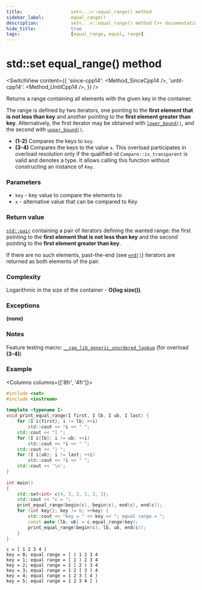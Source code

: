 ```yaml
---
title:					set<...>::equal_range() method
sidebar_label:			equal_range()
description:			set<...>::equal_range() method C++ documentation
hide_title:				true
tags:					[equal_range, equal, range]
---
```



<!----------------- Codes ---------------------->

<!-- equal_range() -->

# std::set equal_range() method
 
<SwitchView content={{
    'since-cpp14': <Method_SinceCpp14 />,
    'until-cpp14': <Method_UntilCpp14 />,
    }} />

Returns a range containing all elements with the given key in the container. 

The range is defined by two iterators, one pointing to the **first element that is not less than key** and another pointing to the **first element greater than key**.
Alternatively, the first iterator may be obtained with [`lower_bound()`](/docs/std/containers/sets/set/lower_bound), and the second with [`upper_bound()`](/docs/std/containers/sets/set/upper_bound).

 - **(1-2)** Compares the keys to `key`.
 - **(3-4)** Compares the keys to the value `x`.
    This overload participates in overload resolution only if the qualified-id `Compare::is_transparent` is valid and denotes a type.
    It allows calling this function without constructing an instance of `Key`.

### Parameters

 - `key` - key value to compare the elements to
 - `x` - alternative value that can be compared to Key

### Return value

[`std::pair`](#) containing a pair of iterators defining the wanted range: the first pointing to the **first element that is not less than key**
and the second pointing to the **first element greater than key**.

If there are no such elements, past-the-end (see [`end()`](/docs/std/containers/set/end)) iterators are returned as both elements of the pair.

### Complexity

Logarithmic in the size of the container - **O(log size())**.

### Exceptions

**(none)**

### Notes

Feature testing macro: [`__cpp_lib_generic_unordered_lookup`](#) (for overload **(3-4)**)

### Example

<Columns columns={['8fr', '4fr']}>
<div>

```cpp title='Main.cpp' showLineNumbers
#include <set>
#include <iostream>
 
template <typename I>
void print_equal_range(I first, I lb, I ub, I last) {
    for (I i{first}; i != lb; ++i)
        std::cout << *i << " ";
    std::cout << "[ ";
    for (I i{lb}; i != ub; ++i)
        std::cout << *i << " ";
    std::cout << ") ";
    for (I i{ub}; i != last; ++i)
        std::cout << *i << " ";
    std::cout << '\n';
}
 
int main()
{
    std::set<int> c{4, 3, 2, 1, 3, 3};
    std::cout << "c = ";
    print_equal_range(begin(c), begin(c), end(c), end(c));
    for (int key{}; key != 6; ++key) {
        std::cout << "key = " << key << "; equal range = ";
        const auto [lb, ub] = c.equal_range(key);
        print_equal_range(begin(c), lb, ub, end(c));
    }
}
```

</div>
<div>

```plaintext title="Output"
c = [ 1 2 3 4 )
key = 0; equal range = [ ) 1 2 3 4
key = 1; equal range = [ 1 ) 2 3 4
key = 2; equal range = 1 [ 2 ) 3 4
key = 3; equal range = 1 2 [ 3 ) 4
key = 4; equal range = 1 2 3 [ 4 )
key = 5; equal range = 1 2 3 4 [ )
```

</div>
</Columns>
